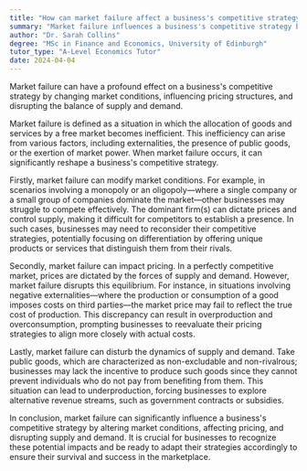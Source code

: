 ```yaml
---
title: "How can market failure affect a business's competitive strategy?"
summary: "Market failure influences a business's competitive strategy by changing market conditions, impacting pricing, and disrupting the balance of supply and demand."
author: "Dr. Sarah Collins"
degree: "MSc in Finance and Economics, University of Edinburgh"
tutor_type: "A-Level Economics Tutor"
date: 2024-04-04
---
```


Market failure can have a profound effect on a business's competitive strategy by changing market conditions, influencing pricing structures, and disrupting the balance of supply and demand.

Market failure is defined as a situation in which the allocation of goods and services by a free market becomes inefficient. This inefficiency can arise from various factors, including externalities, the presence of public goods, or the exertion of market power. When market failure occurs, it can significantly reshape a business's competitive strategy.

Firstly, market failure can modify market conditions. For example, in scenarios involving a monopoly or an oligopoly—where a single company or a small group of companies dominate the market—other businesses may struggle to compete effectively. The dominant firm(s) can dictate prices and control supply, making it difficult for competitors to establish a presence. In such cases, businesses may need to reconsider their competitive strategies, potentially focusing on differentiation by offering unique products or services that distinguish them from their rivals.

Secondly, market failure can impact pricing. In a perfectly competitive market, prices are dictated by the forces of supply and demand. However, market failure disrupts this equilibrium. For instance, in situations involving negative externalities—where the production or consumption of a good imposes costs on third parties—the market price may fail to reflect the true cost of production. This discrepancy can result in overproduction and overconsumption, prompting businesses to reevaluate their pricing strategies to align more closely with actual costs.

Lastly, market failure can disturb the dynamics of supply and demand. Take public goods, which are characterized as non-excludable and non-rivalrous; businesses may lack the incentive to produce such goods since they cannot prevent individuals who do not pay from benefiting from them. This situation can lead to underproduction, forcing businesses to explore alternative revenue streams, such as government contracts or subsidies.

In conclusion, market failure can significantly influence a business's competitive strategy by altering market conditions, affecting pricing, and disrupting supply and demand. It is crucial for businesses to recognize these potential impacts and be ready to adapt their strategies accordingly to ensure their survival and success in the marketplace.
    